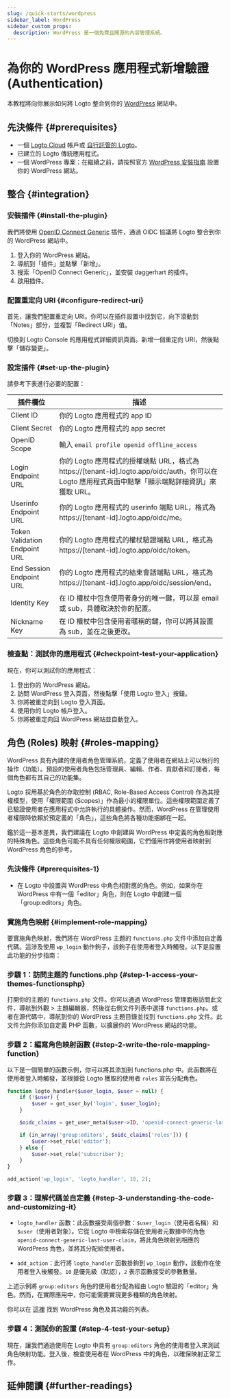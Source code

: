 ```yaml
---
slug: /quick-starts/wordpress
sidebar_label: WordPress
sidebar_custom_props:
  description: WordPress 是一個免費且開源的內容管理系統。
---
```



# 為你的 WordPress 應用程式新增驗證 (Authentication)

本教程將向你展示如何將 Logto 整合到你的 [WordPress](https://wordpress.org) 網站中。

## 先決條件 \{#prerequisites}

- 一個 [Logto Cloud](https://cloud.logto.io) 帳戶或 [自行託管的 Logto](/introduction/set-up-logto-oss)。
- 已建立的 Logto 傳統應用程式。
- 一個 WordPress 專案：在繼續之前，請按照官方 [WordPress 安裝指南](https://wordpress.org/support/article/how-to-install-wordpress/) 設置你的 WordPress 網站。

## 整合 \{#integration}

### 安裝插件 \{#install-the-plugin}

我們將使用 [OpenID Connect Generic](https://wordpress.org/plugins/generic-openid-connect/) 插件，通過 OIDC 協議將 Logto 整合到你的 WordPress 網站中。

1. 登入你的 WordPress 網站。
2. 導航到「插件」並點擊「新增」。
3. 搜索「OpenID Connect Generic」，並安裝 daggerhart 的插件。
4. 啟用插件。

### 配置重定向 URI \{#configure-redirect-uri}

首先，讓我們配置重定向 URI。你可以在插件設置中找到它，向下滾動到「Notes」部分，並複製「Redirect URI」值。

切換到 Logto Console 的應用程式詳細資訊頁面。新增一個重定向 URI，然後點擊「儲存變更」。

### 設定插件 \{#set-up-the-plugin}

請參考下表進行必要的配置：

| 插件欄位                      | 描述                                                                                                                                                 |
| ----------------------------- | ---------------------------------------------------------------------------------------------------------------------------------------------------- |
| Client ID                     | 你的 Logto 應用程式的 app ID                                                                                                                         |
| Client Secret                 | 你的 Logto 應用程式的 app secret                                                                                                                     |
| OpenID Scope                  | 輸入 `email profile openid offline_access`                                                                                                           |
| Login Endpoint URL            | 你的 Logto 應用程式的授權端點 URL，格式為 https://[tenant-id].logto.app/oidc/auth，你可以在 Logto 應用程式頁面中點擊「顯示端點詳細資訊」來獲取 URL。 |
| Userinfo Endpoint URL         | 你的 Logto 應用程式的 userinfo 端點 URL，格式為 https://[tenant-id].logto.app/oidc/me。                                                              |
| Token Validation Endpoint URL | 你的 Logto 應用程式的權杖驗證端點 URL，格式為 https://[tenant-id].logto.app/oidc/token。                                                             |
| End Session Endpoint URL      | 你的 Logto 應用程式的結束會話端點 URL，格式為 https://[tenant-id].logto.app/oidc/session/end。                                                       |
| Identity Key                  | 在 ID 權杖中包含使用者身分的唯一鍵，可以是 email 或 sub，具體取決於你的配置。                                                                        |
| Nickname Key                  | 在 ID 權杖中包含使用者暱稱的鍵，你可以將其設置為 sub，並在之後更改。                                                                                 |

### 檢查點：測試你的應用程式 \{#checkpoint-test-your-application}

現在，你可以測試你的應用程式：

1. 登出你的 WordPress 網站。
2. 訪問 WordPress 登入頁面，然後點擊「使用 Logto 登入」按鈕。
3. 你將被重定向到 Logto 登入頁面。
4. 使用你的 Logto 帳戶登入。
5. 你將被重定向回 WordPress 網站並自動登入。

## 角色 (Roles) 映射 \{#roles-mapping}

WordPress 具有內建的使用者角色管理系統，定義了使用者在網站上可以執行的操作（功能）。預設的使用者角色包括管理員、編輯、作者、貢獻者和訂閱者，每個角色都有其自己的功能集。

Logto 採用基於角色的存取控制 (RBAC, Role-Based Access Control) 作為其授權模型，使用「權限範圍 (Scopes)」作為最小的權限單位。這些權限範圍定義了已驗證使用者在應用程式中允許執行的具體操作。然而，WordPress 在管理使用者權限時依賴於預定義的「角色」，這些角色將各種功能捆綁在一起。

鑑於這一基本差異，我們建議在 Logto 中創建與 WordPress 中定義的角色相對應的特殊角色。這些角色可能不具有任何權限範圍，它們僅用作將使用者映射到 WordPress 角色的參考。

### 先決條件 \{#prerequisites-1}

- 在 Logto 中設置與 WordPress 中角色相對應的角色。例如，如果你在 WordPress 中有一個「editor」角色，則在 Logto 中創建一個「group:editors」角色。

### 實施角色映射 \{#implement-role-mapping}

要實施角色映射，我們將在 WordPress 主題的 `functions.php` 文件中添加自定義代碼。這涉及使用 `wp_login` 動作鉤子，該鉤子在使用者登入時觸發。以下是設置此功能的分步指南：

### 步驟 1：訪問主題的 functions.php \{#step-1-access-your-themes-functionsphp}

打開你的主題的 `functions.php` 文件。你可以通過 WordPress 管理面板訪問此文件，導航到外觀 > 主題編輯器，然後從右側文件列表中選擇 `functions.php`。或者在源代碼中，導航到你的 WordPress 主題目錄並找到 `functions.php` 文件。此文件允許你添加自定義 PHP 函數，以擴展你的 WordPress 網站的功能。

### 步驟 2：編寫角色映射函數 \{#step-2-write-the-role-mapping-function}

以下是一個簡單的函數示例，你可以將其添加到 functions.php 中。此函數將在使用者登入時觸發，並根據從 Logto 獲取的使用者 `roles` 宣告分配角色。

```php
function logto_handler($user_login, $user = null) {
	if (!$user) {
		$user = get_user_by('login', $user_login);
	}

	$oidc_claims = get_user_meta($user->ID, 'openid-connect-generic-last-user-claim', true);

	if (in_array('group:editors', $oidc_claims['roles'])) {
		$user->set_role('editor');
	} else {
		$user->set_role('subscriber');
	}
}

add_action('wp_login', 'logto_handler', 10, 2);
```

### 步驟 3：理解代碼並自定義 \{#step-3-understanding-the-code-and-customizing-it}

- `logto_handler` 函數：此函數接受兩個參數：`$user_login`（使用者名稱）和 `$user`（使用者對象）。它從 Logto 中檢索存儲在使用者元數據中的角色 `openid-connect-generic-last-user-claim`，將此角色映射到相應的 WordPress 角色，並將其分配給使用者。

- `add_action`：此行將 `logto_handler` 函數掛鉤到 `wp_login` 動作，該動作在使用者登入後觸發。`10` 是優先級（默認），`2` 表示函數接受的參數數量。

上述示例將 `group:editors` 角色的使用者分配為經由 Logto 驗證的「editor」角色。然而，在實際應用中，你可能需要實現更多種類的角色映射。

你可以在 [這裡](https://wordpress.org/support/article/roles-and-capabilities/) 找到 WordPress 角色及其功能的列表。

### 步驟 4：測試你的設置 \{#step-4-test-your-setup}

現在，讓我們通過使用在 Logto 中具有 `group:editors` 角色的使用者登入來測試角色映射功能。登入後，檢查使用者在 WordPress 中的角色，以確保映射正常工作。

## 延伸閱讀 \{#further-readings}

<FurtherReadings />
